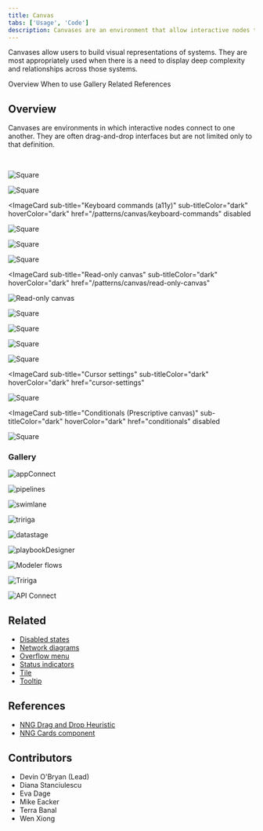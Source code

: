 ```yaml
---
title: Canvas 
tabs: ['Usage', 'Code']
description: Canvases are an environment that allow interactive nodes to connect to one another. They are often drag-and-drop interfaces but are not limited to only that definition.
---
```


<PageDescription>

Canvases allow users to build visual representations of systems. They are most appropriately used when there is a need to display deep complexity and relationships across those systems.

</PageDescription>

<AnchorLinks>
  <AnchorLink>Overview</AnchorLink>
  <AnchorLink>When to use</AnchorLink>
  <AnchorLink>Gallery</AnchorLink>
  <AnchorLink>Related</AnchorLink>
  <AnchorLink>References</AnchorLink>
</AnchorLinks>

## Overview

Canvases are environments in which interactive nodes connect to one another. They are often drag-and-drop interfaces but are not limited only to that definition.


<br />


<Row className="image-card-group">

<Column colMd={3} colLg={3} noGutterSm>

<ImageCard 
sub-title="Canvas style"
sub-titleColor="dark"
hoverColor="dark"
href="/patterns/canvas/canvas-style">

![Square](images/Canvas.png)

</ImageCard>

<ImageCard 
sub-title="Palettes"
sub-titleColor="dark"
hoverColor="dark"
href="#"
disabled>

![Square](images/Palette.png)

</ImageCard>


<ImageCard 
sub-title="Keyboard commands (a11y)"
sub-titleColor="dark"
hoverColor="dark"
href="/patterns/canvas/keyboard-commands"
disabled
>

![Square](images/keyboardCommands.png)

</ImageCard>




</Column>





<Column colMd={3} colLg={3} noGutterSm>

<ImageCard 
sub-title="Nodes"
sub-titleColor="dark"
hoverColor="dark"
href="/patterns/canvas/nodes/nodes-overview">

![Square](images/Nodes.png)

</ImageCard>

<ImageCard 
sub-title="Toolbars"
sub-titleColor="dark"
hoverColor="dark"
href="#"
disabled>

![Square](images/Tools.png)

</ImageCard>



<ImageCard 
sub-title="Read-only canvas"
sub-titleColor="dark"
hoverColor="dark"
href="/patterns/canvas/read-only-canvas"
>

![Read-only canvas](images/read-onlyCanvas.png)

</ImageCard>





</Column>





<Column colMd={3} colLg={3} noGutterSm>

<ImageCard 
sub-title="Links"
sub-titleColor="dark"
hoverColor="dark"
href="/patterns/canvas/links">

![Square](images/Links.png)

</ImageCard>


<ImageCard 
sub-title="Navigation"
sub-titleColor="dark"
hoverColor="dark"
href="#"
disabled>

![Square](images/Navigation.png)

</ImageCard>




<ImageCard 
sub-title="Node annotation"
sub-titleColor="dark"
hoverColor="dark"
href="#"
disabled>

![Square](images/nodeAnnotation.png)

</ImageCard>


</Column>





<Column colMd={3} colLg={3} noGutterSm>



<ImageCard 
sub-title="Node configuration"
sub-titleColor="dark"
hoverColor="dark"
href="/patterns/canvas/node-configuration">

![Square](images/Configuration.png)

</ImageCard>

<ImageCard 
sub-title="Cursor settings"
sub-titleColor="dark"
hoverColor="dark"
href="cursor-settings"
>

![Square](images/cursorSettings.png)

</ImageCard>


<ImageCard 
sub-title="Conditionals (Prescriptive canvas)"
sub-titleColor="dark"
hoverColor="dark"
href="conditionals"
disabled
>

![Square](images/ifElse.png)

</ImageCard>


</Column>

</Row>


### Gallery

<ImageGallery>

<ImageGalleryImage alt="appConnect" title="appConnect" col={3}>

![appConnect](/images/gallery/appConnect.png)

</ImageGalleryImage>

<ImageGalleryImage  alt="pipelines" title="Pipelines" col={3}>

![pipelines](/images/gallery/pipelines.png)

</ImageGalleryImage>


<ImageGalleryImage alt="swimlane" title="Security" col={3}>

![swimlane](/images/gallery/swimlaneDark.png)

</ImageGalleryImage>  

<ImageGalleryImage alt="tririga" title="Tririga" col={3}>

![tririga](/images/gallery/tririga.png)

</ImageGalleryImage>  


<ImageGalleryImage alt="datastage" title="DataStage" col={3}>

![datastage](/images/gallery/datastage.png)

</ImageGalleryImage>  

<ImageGalleryImage alt="playbookDesigner" title="Playbook Designer" col={3}>

![playbookDesigner](/images/gallery/playbookDesigner.png)

</ImageGalleryImage>


<ImageGalleryImage alt="Modeler flows" title="Modeler flows" col={3}>

![Modeler flows](/images/gallery/modelerFlows.svg) 

</ImageGalleryImage>  

<ImageGalleryImage alt="Tririga" title="Tririga dendrogram" col={3}>

![Tririga](/images/gallery/tririgaDendro.png)

</ImageGalleryImage>  

<ImageGalleryImage alt="API Connect" title="API Connect" col={3}>

![API Connect](/images/gallery/apiConnect.png)

</ImageGalleryImage>  

</ImageGallery>


## Related

- [Disabled states](https://www.carbondesignsystem.com/patterns/disabled-states/)
- [Network diagrams](https://www.carbondesignsystem.com/data-visualization/complex-charts#network-diagrams)
- [Overflow menu](https://www.carbondesignsystem.com/components/overflow-menu/usage/)
- [Status indicators](https://www.carbondesignsystem.com/patterns/status-indicator-pattern/)
- [Tile](https://www.carbondesignsystem.com/components/tile/usage/)
- [Tooltip](https://www.carbondesignsystem.com/components/tooltip/usage/)


## References

- [NNG Drag and Drop Heuristic](https://www.nngroup.com/articles/drag-drop/)
- [NNG Cards component](https://www.nngroup.com/articles/cards-component/)


## Contributors

- Devin O'Bryan (Lead)
- Diana Stanciulescu
- Eva Dage 
- Mike Eacker
- Terra Banal
- Wen Xiong